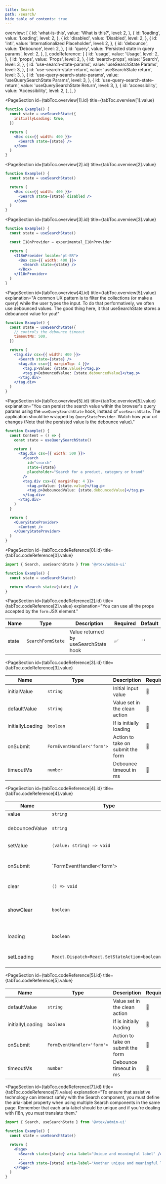 ```yaml
---
title: Search
path: /search/
hide_table_of_contents: true
---
```



  overview: [
    {
      id: 'what-is-this',
      value: 'What is this?',
      level: 2,
    },
    {
      id: 'loading',
      value: 'Loading',
      level: 2,
    },
    {
      id: 'disabled',
      value: 'Disabled',
      level: 2,
    },
    {
      id: 'intl',
      value: 'Internationalized Placeholder',
      level: 2,
    },
    {
      id: 'debounce',
      value: 'Debounce',
      level: 2,
    },
    {
      id: 'query',
      value: 'Persisted state in query params',
      level: 2,
    },
  ],
  codeReference: [
    {
      id: 'usage',
      value: 'Usage',
      level: 2,
    },
    {
      id: 'props',
      value: 'Props',
      level: 2,
    },
    {
      id: 'search-props',
      value: 'Search',
      level: 3,
    },
    {
      id: 'use-search-state-params',
      value: 'useSearchState Params',
      level: 3,
    },
    {
      id: 'use-search-state-return',
      value: 'useSearchState return',
      level: 3,
    },
    {
      id: 'use-query-search-state-params',
      value: 'useQuerySearchState Params',
      level: 3,
    },
    {
      id: 'use-query-search-state-return',
      value: 'useQuerySearchState Return',
      level: 3,
    },
    {
      id: 'accessibility',
      value: 'Accessibility',
      level: 2,
    },
  ],
}

<Page toc={tabToc} hasTabs>
<Panel id="overview">

<IntroSection
  id={tabToc.overview[0].id}
  title={tabToc.overview[0].value}
  description="Search enables users to specify a word, phrase, or term to find relevant pieces of content."
/>

<PageSection
  id={tabToc.overview[1].id}
  title={tabToc.overview[1].value}
>

```jsx live
function Example() {
  const state = useSearchState({
    initiallyLoading: true,
  })

  return (
    <Box csx={{ width: 400 }}>
      <Search state={state} />
    </Box>
  )
}
```

</PageSection>

<PageSection
  id={tabToc.overview[2].id}
  title={tabToc.overview[2].value}
>

```jsx live
function Example() {
  const state = useSearchState()

  return (
    <Box csx={{ width: 400 }}>
      <Search state={state} disabled />
    </Box>
  )
}
```

</PageSection>

<PageSection
  id={tabToc.overview[3].id}
  title={tabToc.overview[3].value}
>

```jsx live
function Example() {
  const state = useSearchState()

  const I18nProvider = experimental_I18nProvider

  return (
    <I18nProvider locale="pt-BR">
      <Box csx={{ width: 400 }}>
        <Search state={state} />
      </Box>
    </I18nProvider>
  )
}
```

</PageSection>

<PageSection
  id={tabToc.overview[4].id}
  title={tabToc.overview[5].value}
  explanation="A common UX pattern is to filter the collections (or make a query) while the user types the input. To do that performatively, we often use debounced values. The good thing here, it that useSearchState stores a debounced value for you!"
>

```jsx live
function Example() {
  const state = useSearchState({
    // controls the debounce timeout
    timeoutMs: 500,
  })

  return (
    <tag.div csx={{ width: 400 }}>
      <Search state={state} />
      <tag.div csx={{ marginTop: 4 }}>
        <tag.p>Value: {state.value}</tag.p>
        <tag.p>DebouncedValue: {state.debouncedValue}</tag.p>
      </tag.div>
    </tag.div>
  )
}
```

</PageSection>

<PageSection
  id={tabToc.overview[5].id}
  title={tabToc.overview[5].value}
  explanation="You can persist the search value within the browser's query params using the `useQuerySearchState` hook, instead of `useSearchState`. The application should be wrapped by `QueryStateProvider`. Watch how your url changes (Note that the persisted value is the debounce value)."
>

```jsx live
function Example() {
  const Content = () => {
    const state = useQuerySearchState()

    return (
      <tag.div csx={{ width: 500 }}>
        <Search
          id="search"
          state={state}
          placeholder="Search for a product, category or brand"
        />
        <tag.div csx={{ marginTop: 4 }}>
          <tag.p>Value: {state.value}</tag.p>
          <tag.p>DebouncedValue: {state.debouncedValue}</tag.p>
        </tag.div>
      </tag.div>
    )
  }

  return (
    <QueryStateProvider>
      <Content />
    </QueryStateProvider>
  )
}
```

</PageSection>

</Panel>

<Panel id="codeReference">

<PageSection
  id={tabToc.codeReference[0].id}
  title={tabToc.codeReference[0].value}
>

```jsx
import { Search, useSearchState } from '@vtex/admin-ui'

function Example() {
  const state = useSearchState()

  return <Search state={state} />
}
```

</PageSection>

<PageSection
  id={tabToc.codeReference[1].id}
  title={tabToc.codeReference[1].value}
  explanation="In the following sections you can check the properties of the Search component and its hooks."
/>

<PageSection
  id={tabToc.codeReference[2].id}
  title={tabToc.codeReference[2].value}
  explanation="You can use all the props accepted by the `form` JSX element."
>

| Name  | Type              | Description                           | Required | Default |
| ----- | ----------------- | ------------------------------------- | -------- | ------- |
| state | `SearchFormState` | Value returned by useSearchState hook | ✅       | `''`    |

</PageSection>

<PageSection
  id={tabToc.codeReference[3].id}
  title={tabToc.codeReference[3].value}
>

| Name             | Type                       | Description                       | Required | Default |
| ---------------- | -------------------------- | --------------------------------- | -------- | ------- |
| initialValue     | `string`                   | Initial input value               | 🚫       | `''`    |
| defaultValue     | `string`                   | Value set in the clean action     | 🚫       | `''`    |
| initiallyLoading | `boolean`                  | If is initially loading           | 🚫       | `false` |
| onSubmit         | `FormEventHandler<'form'>` | Action to take on submit the form | 🚫       | -       |
| timeoutMs        | `number`                   | Debounce timeout in ms            | 🚫       | `250`   |

</PageSection>

<PageSection
  id={tabToc.codeReference[4].id}
  title={tabToc.codeReference[4].value}
>

| Name           | Type                                            | Description                                 |
| -------------- | ----------------------------------------------- | ------------------------------------------- |
| value          | `string`                                        | Input value                                 |
| debouncedValue | `string`                                        | Input value with debouce                    |
| setValue       | `(value: string) => void`                       | Sets the value state                        |
| onSubmit       | `FormEventHandler<'form'>                       | Action to take on submit the form           |
| clear          | `() => void`                                    | Clears the input value                      |
| showClear      | `boolean`                                       | Whether should show the clear option or not |
| loading        | `boolean`                                       | Whether is loading or not                   |
| setLoading     | `React.Dispatch<React.SetStateAction<boolean>>` | Sets the loading state                      |

</PageSection>

<PageSection
  id={tabToc.codeReference[5].id}
  title={tabToc.codeReference[5].value}
>

| Name             | Type                       | Description                       | Required | Default |
| ---------------- | -------------------------- | --------------------------------- | -------- | ------- |
| defaultValue     | `string`                   | Value set in the clean action     | 🚫       | `''`    |
| initiallyLoading | `boolean`                  | If is initially loading           | 🚫       | `false` |
| onSubmit         | `FormEventHandler<'form'>` | Action to take on submit the form | 🚫       | -       |
| timeoutMs        | `number`                   | Debounce timeout in ms            | 🚫       | `250`   |

</PageSection>

<PageSection
  id={tabToc.codeReference[6].id}
  title={tabToc.codeReference[6].value}
  explanation="The object returned from the state hook is the same as useSearchState."
/>

<PageSection
  id={tabToc.codeReference[7].id}
  title={tabToc.codeReference[7].value}
  explanation="To ensure that assistive technology can interact safely with the Search component, you must define the aria-label property when using multiple Search components in the same page. Remember that each aria-label should be unique and if you're dealing with i18n, you must translate them."
>

```jsx
import { Search, useSearchState } from '@vtex/admin-ui'

function Example() {
  const state = useSearchState()

  return (
    <Page>
      <Search state={state} aria-label="Unique and meaningful label" />
      ...
      <Search state={state} aria-label="Another unique and meaningful label" />
    </Page>
  )
}
```

</PageSection>

</Panel>
</Page>
